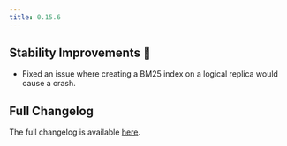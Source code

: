 ```yaml
---
title: 0.15.6
---
```


## Stability Improvements 💪

- Fixed an issue where creating a BM25 index on a logical replica would cause a crash.

## Full Changelog

The full changelog is available [here](https://github.com/paradedb/paradedb/releases/tag/v0.15.6).
